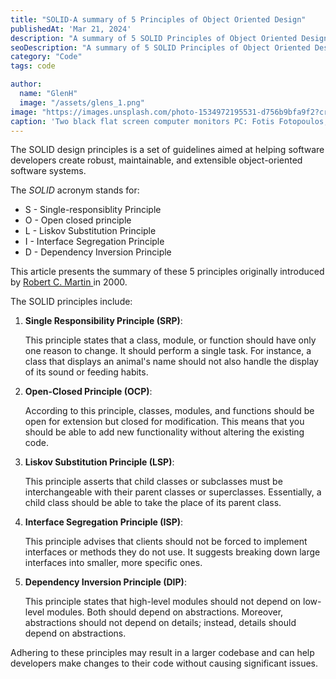 ```yaml
---
title: "SOLID-A summary of 5 Principles of Object Oriented Design"
publishedAt: 'Mar 21, 2024'
description: "A summary of 5 SOLID Principles of Object Oriented Design"
seoDescription: "A summary of 5 SOLID Principles of Object Oriented Design"
category: "Code"
tags: code

author:
  name: "GlenH"
  image: "/assets/glens_1.png"
image: "https://images.unsplash.com/photo-1534972195531-d756b9bfa9f2?crop=entropy&cs=tinysrgb&fit=max&fm=jpg&ixid=MnwxfDB8MXxyYW5kb218MHx8fHx8fHx8MTY4MTMyMDUzNQ&ixlib=rb-4.0.3&q=80&utm_campaign=api-credit&utm_medium=referral&utm_source=unsplash_source&w=1080"
caption: 'Two black flat screen computer monitors PC: Fotis Fotopoulos, Unsplash'
---
```


The SOLID design principles is a set of guidelines aimed at helping software developers create robust, maintainable, and extensible object-oriented software systems.

The _SOLID_ acronym stands for:

-	S - Single-responsiblity Principle
-	O - Open closed principle
-	L - Liskov Substitution Principle
-	I - Interface Segregation Principle
-	D - Dependency Inversion Principle

This article presents the summary of these 5 principles originally introduced by [Robert C. Martin ](http://en.wikipedia.org/wiki/Robert_Cecil_Martin) in 2000.

The SOLID principles include:

1. **Single Responsibility Principle (SRP)**: 

	This principle states that a class, module, or function should have only one reason to change. It should perform a single task. For instance, a class that displays an animal's name should not also handle the display of its sound or feeding habits.

2. **Open-Closed Principle (OCP)**: 

	According to this principle, classes, modules, and functions should be open for extension but closed for modification. This means that you should be able to add new functionality without altering the existing code.

3. **Liskov Substitution Principle (LSP)**: 
	
	This principle asserts that child classes or subclasses must be interchangeable with their parent classes or superclasses. Essentially, a child class should be able to take the place of its parent class.
	
4. **Interface Segregation Principle (ISP)**: 

	This principle advises that clients should not be forced to implement interfaces or methods they do not use. It suggests breaking down large interfaces into smaller, more specific ones.

5. **Dependency Inversion Principle (DIP)**: 

	This principle states that high-level modules should not depend on low-level modules. Both should depend on abstractions. Moreover, abstractions should not depend on details; instead, details should depend on abstractions.

Adhering to these principles may result in a larger codebase and can help developers make changes to their code without causing significant issues.